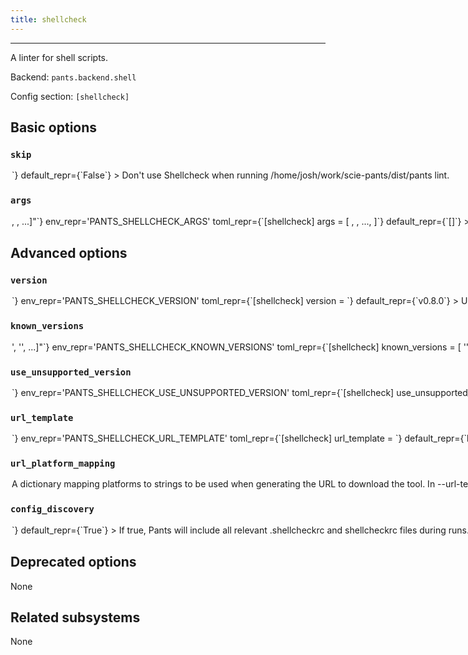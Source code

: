 ```yaml
---
title: shellcheck
---
```



---

A linter for shell scripts.

Backend: <span className="color--primary">`pants.backend.shell`</span>

Config section: <span className="color--primary">`[shellcheck]`</span>

<span className={styles.options}>

## Basic options

### `skip`

<Option
  cli_repr={`--[no-]shellcheck-skip`}
  env_repr='PANTS_SHELLCHECK_SKIP'
  toml_repr={`[shellcheck]
skip = <bool>`}
  default_repr={`False`}
>

Don&#x27;t use Shellcheck when running `/home/josh/work/scie-pants/dist/pants lint`.

</Option>

### `args`

<Option
  cli_repr={`--shellcheck-args="[<shell_str>, <shell_str>, ...]"`}
  env_repr='PANTS_SHELLCHECK_ARGS'
  toml_repr={`[shellcheck]
args = [
    <shell_str>,
    <shell_str>,
    ...,
]`}
  default_repr={`[]`}
>

Arguments to pass directly to Shellcheck, e.g. `--shellcheck-args='-e SC20529'`.

</Option>

## Advanced options

### `version`

<Option
  cli_repr={`--shellcheck-version=<str>`}
  env_repr='PANTS_SHELLCHECK_VERSION'
  toml_repr={`[shellcheck]
version = <str>`}
  default_repr={`v0.8.0`}
>

Use this version of Shellcheck.

</Option>

### `known_versions`

<Option
  cli_repr={`--shellcheck-known-versions="['<str>', '<str>', ...]"`}
  env_repr='PANTS_SHELLCHECK_KNOWN_VERSIONS'
  toml_repr={`[shellcheck]
known_versions = [
    '<str>',
    '<str>',
    ...,
]`}
  default_repr={`[\n  "v0.8.0|macos_arm64 |e065d4afb2620cc8c1d420a9b3e6243c84ff1a693c1ff0e38f279c8f31e86634|4049756",\n  "v0.8.0|macos_x86_64|e065d4afb2620cc8c1d420a9b3e6243c84ff1a693c1ff0e38f279c8f31e86634|4049756",\n  "v0.8.0|linux_arm64 |9f47bbff5624babfa712eb9d64ece14c6c46327122d0c54983f627ae3a30a4ac|2996468",\n  "v0.8.0|linux_x86_64|ab6ee1b178f014d1b86d1e24da20d1139656c8b0ed34d2867fbb834dad02bf0a|1403852"\n]`}
>

Known versions to verify downloads against.

Each element is a pipe-separated string of `version|platform|sha256|length`, where:

```
- `version` is the version string
- `platform` is one of [linux_arm64,linux_x86_64,macos_arm64,macos_x86_64],
- `sha256` is the 64-character hex representation of the expected sha256
digest of the download file, as emitted by `shasum -a 256`
- `length` is the expected length of the download file in bytes, as emitted by
`wc -c`
```

E.g., `3.1.2|macos_x86_64|6d0f18cd84b918c7b3edd0203e75569e0c7caecb1367bbbe409b44e28514f5be|42813`.

Values are space-stripped, so pipes can be indented for readability if necessary.

</Option>

### `use_unsupported_version`

<Option
  cli_repr={`--shellcheck-use-unsupported-version=<UnsupportedVersionUsage>`}
  env_repr='PANTS_SHELLCHECK_USE_UNSUPPORTED_VERSION'
  toml_repr={`[shellcheck]
use_unsupported_version = <UnsupportedVersionUsage>`}
  one_of='error, warning'
  default_repr={`error`}
>

What action to take in case the requested version of Shellcheck is not supported.

Supported Shellcheck versions: unspecified

</Option>

### `url_template`

<Option
  cli_repr={`--shellcheck-url-template=<str>`}
  env_repr='PANTS_SHELLCHECK_URL_TEMPLATE'
  toml_repr={`[shellcheck]
url_template = <str>`}
  default_repr={`https://github.com/koalaman/shellcheck/releases/download/{version}/shellcheck-{version}.{platform}.tar.xz`}
>

URL to download the tool, either as a single binary file or a compressed file (e.g. zip file). You can change this to point to your own hosted file, e.g. to work with proxies or for access via the filesystem through a `file:$abspath` URL (e.g. `file:/this/is/absolute`, possibly by [templating the buildroot in a config file](https://www.pantsbuild.org/v2.13/docs/options#config-file-entries)).

Use `{version}` to have the value from --version substituted, and `{platform}` to have a value from --url-platform-mapping substituted in, depending on the current platform. For example, https://github.com/.../protoc-&#123;version&#125;-&#123;platform&#125;.zip.

</Option>

### `url_platform_mapping`

<Option
  cli_repr={`--shellcheck-url-platform-mapping="{'key1': val1, 'key2': val2, ...}"`}
  env_repr='PANTS_SHELLCHECK_URL_PLATFORM_MAPPING'
  toml_repr={`[shellcheck.url_platform_mapping]
key1 = val1
key2 = val2
...`}
  default_repr={`{\n  "linux_arm64": "linux.aarch64",\n  "linux_x86_64": "linux.x86_64",\n  "macos_arm64": "darwin.x86_64",\n  "macos_x86_64": "darwin.x86_64"\n}`}
>

A dictionary mapping platforms to strings to be used when generating the URL to download the tool.

In --url-template, anytime the `{platform}` string is used, Pants will determine the current platform, and substitute `{platform}` with the respective value from your dictionary.

For example, if you define `{"macos_x86_64": "apple-darwin", "linux_x86_64": "unknown-linux"}`, and run Pants on Linux with an intel architecture, then `{platform}` will be substituted in the --url-template option with unknown-linux.

</Option>

### `config_discovery`

<Option
  cli_repr={`--[no-]shellcheck-config-discovery`}
  env_repr='PANTS_SHELLCHECK_CONFIG_DISCOVERY'
  toml_repr={`[shellcheck]
config_discovery = <bool>`}
  default_repr={`True`}
>

If true, Pants will include all relevant `.shellcheckrc` and `shellcheckrc` files during runs. See https://www.mankier.com/1/shellcheck#RC_Files for where these can be located.

</Option>

## Deprecated options

None

## Related subsystems

None

</span>
